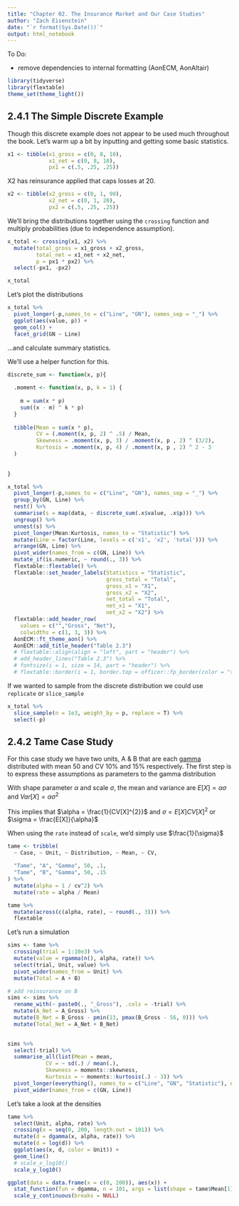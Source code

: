 ```yaml
---
title: "Chapter 02. The Insurance Market and Our Case Studies"
author: "Zach Eisenstein"
date: "`r format(Sys.Date())`"
output: html_notebook
---
```


To Do:

- remove dependencies to internal formatting (AonECM, AonAltair)


```r
library(tidyverse)
library(flextable)
theme_set(theme_light())
```

## 2.4.1 The Simple Discrete Example

Though this discrete example does not appear to be used much throughout the book. Let's warm up a bit by inputting and getting some basic statistics.


```r
x1 <- tibble(x1_gross = c(0, 8, 10),
             x1_net = c(0, 8, 10),
             px1 = c(.5, .25, .25))
```


X2 has reinsurance applied that caps losses at 20.

```r
x2 <- tibble(x2_gross = c(0, 1, 90),
             x2_net = c(0, 1, 20),
             px2 = c(.5, .25, .25))
```

We'll bring the distributions together using the `crossing` function and multiply probabilities (due to independence assumption).

```r
x_total <- crossing(x1, x2) %>%
  mutate(total_gross = x1_gross + x2_gross,
         total_net = x1_net + x2_net,
         p = px1 * px2) %>%
  select(-px1, -px2)

x_total
```

Let's plot the distributions

```r
x_total %>%
  pivot_longer(-p,names_to = c("Line", "GN"), names_sep = "_") %>%
  ggplot(aes(value, p)) +
  geom_col() +
  facet_grid(GN ~ Line)
```

...and calculate summary statistics.

We'll use a helper function for this.

```r
discrete_sum <- function(x, p){
  
  .moment <- function(x, p, k = 1) {
    
    m = sum(x * p)
    sum((x - m) ^ k * p)
  }
  
  tibble(Mean = sum(x * p),
         CV = (.moment(x, p, 2) ^ .5) / Mean,
         Skewness = .moment(x, p, 3) / .moment(x, p , 2) ^ (3/2),
         Kurtosis = .moment(x, p, 4) / .moment(x, p , 2) ^ 2 - 3
  )
  
  
}
```


```r
x_total %>%
  pivot_longer(-p,names_to = c("Line", "GN"), names_sep = "_") %>%
  group_by(GN, Line) %>%
  nest() %>%
  summarise(s = map(data, ~ discrete_sum(.x$value, .x$p))) %>%
  ungroup() %>%
  unnest(s) %>%
  pivot_longer(Mean:Kurtosis, names_to = "Statistic") %>%
  mutate(Line = factor(Line, levels = c('x1', 'x2', 'total'))) %>%
  arrange(GN, Line) %>%
  pivot_wider(names_from = c(GN, Line)) %>%
  mutate_if(is.numeric, ~ round(., 3)) %>%
  flextable::flextable() %>%
  flextable::set_header_labels(Statistics = "Statistic",
                               gross_total = "Total",
                               gross_x1 = "X1",
                               gross_x2 = "X2",
                               net_total = "Total",
                               net_x1 = "X1",
                               net_x2 = "X2") %>%
  flextable::add_header_row(
    values = c("","Gross", "Net"),
    colwidths = c(1, 3, 3)) %>%
  AonECM::ft_theme_aon() %>%
  AonECM::add_title_header("Table 2.3")
  # flextable::align(align = "left", part = "header") %>%
  # add_header_lines("Table 2.3") %>%
  # fontsize(i = 1, size = 14, part = "header") %>%
  # flextable::border(i = 1, border.top = officer::fp_border(color = "transparent"))
```

If we wanted to sample from the discrete distribution we could use `replicate` or `slice_sample`

```r

x_total %>% 
  slice_sample(n = 1e3, weight_by = p, replace = T) %>%
  select(-p)
```

## 2.4.2 Tame Case Study

For this case study we have two units, A & B that are each [gamma](https://en.wikipedia.org/wiki/Gamma_distribution) distributed with mean 50 and CV 10% and 15% respectively. 
The first step is to express these assumptions as parameters to the gamma distribution

With shape parameter $\alpha$ and scale $\sigma$, the mean and variance are $E[X] = \alpha  \sigma$ and $Var[X] = \alpha\sigma^{2}$

This implies that $\alpha = \frac{1}{CV[X]^{2}}$ and $\sigma = E[X]CV[X]^{2}$ or $\sigma = \frac{E[X]}{\alpha}$

When using the `rate` instead of `scale`, we'd simply use $\frac{1}{\sigma}$

```r

tame <- tribble(
  ~ Case, ~ Unit, ~ Distribution, ~ Mean, ~ CV,
  
  "Tame", "A", "Gamma", 50, .1,
  "Tame", "B", "Gamma", 50, .15
) %>%
  mutate(alpha = 1 / cv^2) %>%
  mutate(rate = alpha / Mean)

tame %>%
  mutate(across(c(alpha, rate), ~ round(., 3))) %>%
  flextable

```
Let's run a simulation

```r
sims <- tame %>%
  crossing(trial = 1:10e3) %>%
  mutate(value = rgamma(n(), alpha, rate)) %>%
  select(trial, Unit, value) %>%
  pivot_wider(names_from = Unit) %>%
  mutate(Total = A + B)

# add reinsurance on B
sims <- sims %>%
  rename_with(~ paste0(., "_Gross"), .cols = -trial) %>%
  mutate(A_Net = A_Gross) %>%
  mutate(B_Net = B_Gross - pmin(13, pmax(B_Gross - 56, 0))) %>%
  mutate(Total_Net = A_Net + B_Net)
  
```


```r
sims %>%
  select(-trial) %>%
  summarise_all(list(Mean = mean,
            CV = ~ sd(.) / mean(.),
            Skewness = moments::skewness,
            Kurtosis = ~ moments::kurtosis(.) - 3)) %>%
  pivot_longer(everything(), names_to = c("Line", "GN", "Statistic"), names_sep = "_") %>%
  pivot_wider(names_from = c(GN, Line))
```


Let's take a look at the densities

```r

tame %>%
  select(Unit, alpha, rate) %>%
  crossing(x = seq(0, 200, length.out = 101)) %>%
  mutate(d = dgamma(x, alpha, rate)) %>%
  mutate(d = log(d)) %>%
  ggplot(aes(x, d, color = Unit)) +
  geom_line()
  # scale_x_log10()
  scale_y_log10()

ggplot(data = data.frame(x = c(0, 200)), aes(x)) +
  stat_function(fun = dgamma, n = 101, args = list(shape = tame$Mean[1], rate = tame$rate[1])) + ylab("") +
  scale_y_continuous(breaks = NULL)

```


